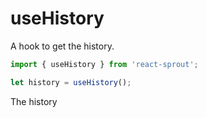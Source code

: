 # useHistory

A hook to get the history.

```javascript
import { useHistory } from 'react-sprout';

let history = useHistory();
```

<Properties>
	<Property name="history" type="History">
		The history
	</Property>
</Properties>
